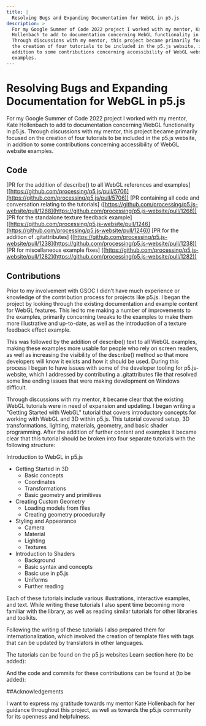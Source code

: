 ```yaml
---
title: |
  Resolving Bugs and Expanding Documentation for WebGL in p5.js
description: >
  For my Google Summer of Code 2022 project I worked with my mentor, Kate
  Hollenbach to add to documentation concerning WebGL functionality in p5.js.
  Through discussions with my mentor, this project became primarily focused on
  the creation of four tutorials to be included in the p5.js website, in
  addition to some contributions concerning accessibility of WebGL website
  examples.
---
```

# Resolving Bugs and Expanding Documentation for WebGL in p5.js

For my Google Summer of Code 2022 project I worked with my mentor, Kate Hollenbach to add to documentation concerning WebGL functionality in p5.js. Through discussions with my mentor, this project became primarily focused on the creation of four tutorials to be included in the p5.js website, in addition to some contributions concerning accessibility of WebGL website examples.

## Code

\[PR for the addition of describe() to all WebGL references and examples] ([https://github.com/processing/p5.js/pull/5706](https://github.com/processing/p5.js/pull/5706))
\[PR containing all code and conversation relating to the tutorials] ([https://github.com/processing/p5.js-website/pull/1268](https://github.com/processing/p5.js-website/pull/1268))
\[PR for the standalone texture feedback example] ([https://github.com/processing/p5.js-website/pull/1246](https://github.com/processing/p5.js-website/pull/1246))
\[PR for the addition of .gitattributes] ([https://github.com/processing/p5.js-website/pull/1238](https://github.com/processing/p5.js-website/pull/1238))
\[PR for miscellaneous example fixes] ([https://github.com/processing/p5.js-website/pull/1282](https://github.com/processing/p5.js-website/pull/1282))

## Contributions

Prior to my involvement with GSOC I didn’t have much experience or knowledge of the contribution process for projects like p5.js. I began the project by looking through the existing documentation and example content for WebGL features. This led to me making a number of improvements to the examples, primarily concerning tweaks to the examples to make them more illustrative and up-to-date, as well as the introduction of a texture feedback effect example.

This was followed by the addition of describe() text to all WebGL examples, making these examples more usable for people who rely on screen readers, as well as increasing the visibility of the describe() method so that more developers will know it exists and how it should be used. During this process I began to have issues with some of the developer tooling for p5.js-website, which I addressed by contributing a .gitattributes file that resolved some line ending issues that were making development on Windows difficult.

Through discussions with my mentor, it became clear that the existing WebGL tutorials were in need of expansion and updating. I began writing a "Getting Started with WebGL" tutorial that covers introductory concepts for working with WebGL and 3D within p5.js. This tutorial covered setup, 3D transformations, lighting, materials, geometry, and basic shader programming. After the addition of further content and examples it became clear that this tutorial should be broken into four separate tutorials with the following structure:

Introduction to WebGL in p5.js

* Getting Started in 3D
  * Basic concepts
  * Coordinates
  * Transformations
  * Basic geometry and primitives
* Creating Custom Geometry
  * Loading models from files
  * Creating geometry procedurally
* Styling and Appearance
  * Camera
  * Material
  * Lighting
  * Textures
* Introduction to Shaders
  * Background
  * Basic syntax and concepts
  * Basic use in p5.js
  * Uniforms
  * Further reading

Each of these tutorials include various illustrations, interactive examples, and text. While writing these tutorials I also spent time becoming more familiar with the library, as well as reading similar tutorials for other libraries and toolkits.

Following the writing of these tutorials I also prepared them for internationalization, which involved the creation of template files with tags that can be updated by translators in other languages.

The tutorials can be found on the p5.js websites Learn section here (to be added):

And the code and commits for these contributions can be found at (to be added):

\##Acknowledgements

I want to express my gratitude towards my mentor Kate Hollenbach for her guidance throughout this project, as well as towards the p5.js community for its openness and helpfulness.
